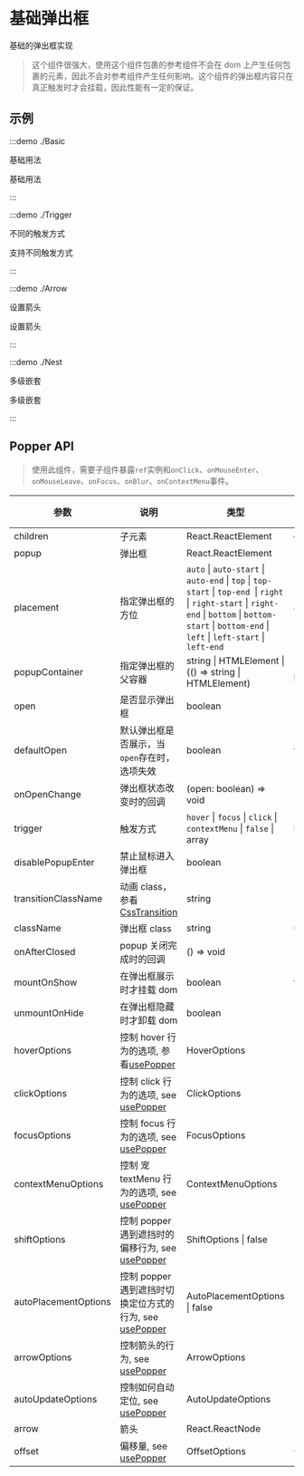 # 基础弹出框

基础的弹出框实现

> 这个组件很强大，使用这个组件包裹的参考组件不会在 dom 上产生任何包裹的元素，因此不会对参考组件产生任何影响。这个组件的弹出框内容只在真正触发时才会挂载，因此性能有一定的保证。

## 示例

:::demo ./Basic

基础用法

基础用法

:::

:::demo ./Trigger

不同的触发方式

支持不同触发方式

:::

:::demo ./Arrow

设置箭头

设置箭头

:::

:::demo ./Nest

多级嵌套

多级嵌套

:::

## Popper API

> 使用此组件，需要子组件暴露`ref`实例和`onClick`、`onMouseEnter`、`onMouseLeave`、`onFocus`、`onBlur`、`onContextMenu`事件。

| 参数 | 说明 | 类型 | 默认值 | 是否必填 |
| --- | --- | --- | --- | --- |
| children | 子元素 | React.ReactElement | — | true |
| popup | 弹出框 | React.ReactElement | - | true |
| placement | 指定弹出框的方位 | `auto` \| `auto-start` \| `auto-end` \| `top` \| `top-start` \| `top-end `\| `right` \| `right-start` \| `right-end` \| `bottom` \| `bottom-start` \| `bottom-end` \| `left` \| `left-start` \| `left-end` | `auto` | false |
| popupContainer | 指定弹出框的父容器 | string \| HTMLElement \| (() => string \| HTMLElement) | () => body | false |
| open | 是否显示弹出框 | boolean | - | false |
| defaultOpen | 默认弹出框是否展示，当`open`存在时，选项失效 | boolean | false | false |
| onOpenChange | 弹出框状态改变时的回调 | (open: boolean) => void | - | false |
| trigger | 触发方式 | `hover` \| `focus` \| `click` \| `contextMenu` \| `false` \| array | `hover` | false |
| disablePopupEnter | 禁止鼠标进入弹出框 | boolean | - | false |
| transitionClassName | 动画 class，参看[CssTransition](/components/CssTransition) | string | - | false |
| className | 弹出框 class | string | 0 | false |
| onAfterClosed | popup 关闭完成时的回调 | () => void | - | false |
| mountOnShow | 在弹出框展示时才挂载 dom | boolean | true | false |
| unmountOnHide | 在弹出框隐藏时才卸载 dom | boolean | - | false |
| hoverOptions | 控制 hover 行为的选项, 参看[usePopper](/hooks/usePopper) | HoverOptions | - | false |
| clickOptions | 控制 click 行为的选项, see [usePopper](/hooks/usePopper) | ClickOptions | - | false |
| focusOptions | 控制 focus 行为的选项, see [usePopper](/hooks/usePopper) | FocusOptions | - | false |
| contextMenuOptions | 控制 宠 textMenu 行为的选项, see [usePopper](/hooks/usePopper) | ContextMenuOptions | - | false |
| shiftOptions | 控制 popper 遇到遮挡时的偏移行为, see [usePopper](/hooks/usePopper) | ShiftOptions \| false | - | false |
| autoPlacementOptions | 控制 popper 遇到遮挡时切换定位方式的行为, see [usePopper](/hooks/usePopper) | AutoPlacementOptions \| false | - | false |
| arrowOptions | 控制箭头的行为, see [usePopper](/hooks/usePopper) | ArrowOptions | - | false |
| autoUpdateOptions | 控制如何自动定位, see [usePopper](/hooks/usePopper) | AutoUpdateOptions | - | false |
| arrow | 箭头 | React.ReactNode | - | false |
| offset | 偏移量, see [usePopper](/hooks/usePopper) | OffsetOptions | 0 | false |
